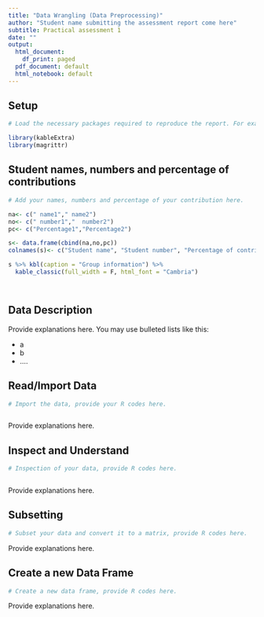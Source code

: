 ---
title: "Data Wrangling (Data Preprocessing)"
author: "Student name submitting the assessment report come here"
subtitle: Practical assessment 1
date: ""
output:
  html_document:
    df_print: paged
  pdf_document: default
  html_notebook: default
---


## **Setup**

```{r}

# Load the necessary packages required to reproduce the report. For example:

library(kableExtra)
library(magrittr)


```


## **Student names, numbers and percentage of contributions**
```{r, echo=FALSE}

# Add your names, numbers and percentage of your contribution here.

na<- c(" name1"," name2")
no<- c(" number1","  number2")
pc<- c("Percentage1","Percentage2")

s<- data.frame(cbind(na,no,pc))
colnames(s)<- c("Student name", "Student number", "Percentage of contribution")

s %>% kbl(caption = "Group information") %>%
  kable_classic(full_width = F, html_font = "Cambria")




```

## **Data Description**

Provide explanations here. You may use bulleted lists like this:

* a
* b
* ....

<!-- Locate an open source of data from the web. This can be a tabular, spreadsheet data (i.e., .txt, .csv, .xls, .xlsx files), data sets from other statistical software (i.e., SPSS, SAS, Stata etc. data files), or you can scrape HTML table data. -->

<!-- Some sources for open data are provided below, but I encourage you to find others: -->


<!-- * [http://www.abs.gov.au/](http://www.abs.gov.au/) -->

<!-- * [https://www.data.vic.gov.au/](https://www.data.vic.gov.au/) 	 -->

<!-- * [http://www.bom.gov.au/](http://www.bom.gov.au/) -->

<!-- * [https://www.kaggle.com](https://www.kaggle.com)  -->

<!-- As a minimum, your data set should include: -->

<!-- * One numeric variable. -->
<!-- * One qualitative (categorical) variable. -->

<!-- There is no limit on the number of observations and number of variables. But keep in mind that when you have a very large data set, it will increase your reading time. -->




## **Read/Import Data**

<!-- Read/Import the data into R, then save it as a data frame. You can use Base R functions or readr, xlsx, readxl, foreign, rvest packages for this purpose. In this step, you must provide the R codes with outputs (i.e. head of data set) and explain everything that you do in order to import/read/scrape the data set. You can provide the R codes with outputs using R chunks like this: -->

```{r}

# Import the data, provide your R codes here.



```

Provide explanations here. 


## **Inspect and Understand**


```{r}

# Inspection of your data, provide R codes here.



```

Provide explanations here.

## **Subsetting** 

<!-- Subset the data frame using the first 10 observations (include all variables). Then convert it to a matrix. Check the structure of that matrix (i.e. check whether the matrix is a character, numeric, integer, factor, or logical) and explain in a few words why you ended up with that structure. Provide the R codes with outputs and explain everything that you do in this step. -->



```{r}

# Subset your data and convert it to a matrix, provide R codes here.


```

Provide explanations here.


## **Create a new Data Frame**

<!-- You will create a new data frame from scratch. Note that, this step is independent from the dataset that you used in the previous steps.  -->

<!-- In this step you should: -->

<!-- * Create a data frame from scratch with 2 variables and 10 observations. Your data frame has to contain one integer variable and one ordinal variable. Make sure that you factorised and ordered the ordinal variable properly. Show the structure of your variables and the levels of the ordinal variable. -->

<!-- * Create another numeric vector and use cbind() to add this vector to your data frame. After this step you should have 3 variables in the data frame.  -->


<!-- * Provide the R codes with outputs and explain everything that you do in this step.  -->


```{r}

# Create a new data frame, provide R codes here.


```

Provide explanations here.

<!-- ## IMPORTANT NOTE:  -->

<!-- The report must be uploaded to Assessment 1 section in Canvas as a **PDF** document with R codes and outputs showing. The easiest way to achieve this is to run all R chunks first, then **Preview** your notebook in **HTML** (by clicking Preview), then **Open in Browser (Chrome)**, then **Right Click on the report in Chrome** , then **Click Print** and Select the Destination Option to **Save as PDF**. Upload this PDF report as one single file via the Assessment 1 page in CANVAS. -->



<!-- **DELETE the instructional text provided in the template. Failure to do this will INCREASE the SIMILARITY INDEX reported in TURNITIN** If you have any questions regarding the Assessment instructions and the R template, please post it on the discussion board.  -->

<br>
<br>
